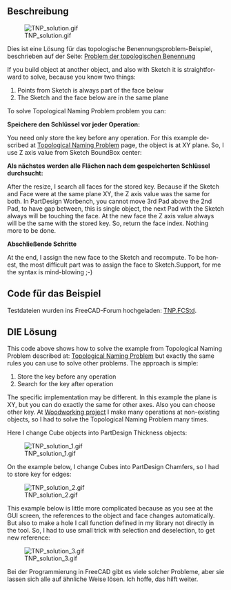 <languages/>

{{Macro/de
|Name=Makro TNP-Lösung
|Icon=TNP_solution.png
|Description=Dies ist eine Lösung für das topologische Benennungsproblem.
|Author=Dprojects
|Download=[https://wiki.freecad.org/images/e/e4/TNP_solution.png Werkzeugleisten-Symbol]
|Date=2022-08-16
|Version=1.0
}}

<span id="Description"></span>
==Beschreibung==

[[File:TNP_solution.gif]]

Dies ist eine Lösung für das topologische Benennungsproblem-Beispiel, beschrieben auf der Seite: [[Topological_naming_problem/de|Problem der topologischen Benennung]]

<div lang="en" dir="ltr" class="mw-content-ltr">
If you build object at another object, and also with Sketch it is straightforward to solve, because you know two things:
</div>

<div lang="en" dir="ltr" class="mw-content-ltr">
# Points from Sketch is always part of the face below
# The Sketch and the face below are in the same plane
</div> 

<div lang="en" dir="ltr" class="mw-content-ltr">
To solve Topological Naming Problem problem you can:
</div>

'''Speichere den Schlüssel vor jeder Operation:'''

<div lang="en" dir="ltr" class="mw-content-ltr">
You need only store the key before any operation. For this example described at [[Topological_naming_problem|Topological Naming Problem]] page, the object is at XY plane. So, I use Z axis value from Sketch BoundBox center:
</div>

{{MacroCode|code=
ad = FreeCAD.ActiveDocument
p2 = ad.Pad002
s2 = p2.Profile[0]
key = round(s2.Shape.BoundBox.Center[2], precision)
}}

'''Als nächstes werden alle Flächen nach dem gespeicherten Schlüssel durchsucht:'''

<div lang="en" dir="ltr" class="mw-content-ltr">
After the resize, I search all faces for the stored key. Because if the Sketch and Face were at the same plane XY, the Z axis value was the same for both. In PartDesign Worbench, you cannot move 3rd Pad above the 2nd Pad, to have gap between, this is single object, the next Pad with the Sketch always will be touching the face. At the new face the Z axis value always will be the same with the stored key. So, return the face index. Nothing more to be done.
</div> 

{{MacroCode|code=

def getFaceIndex(iObj, iBB):
	
	index = 0	

	for f in iObj.Shape.Faces:

		index += 1
		bb = round(f.BoundBox.Center[2], precision)
		if bb == iBB:
			return index

	return -1

}}

'''Abschließende Schritte'''

<div lang="en" dir="ltr" class="mw-content-ltr">
At the end, I assign the new face to the Sketch and recompute. To be honest, the most difficult part was to assign the face to Sketch.Support, for me the syntax is mind-blowing ;-)
</div>

<span id="Code_for_the_example"></span>
==Code für das Beispiel==

Testdateien wurden ins FreeCAD-Forum hochgeladen: [https://forum.freecad.org/download/file.php?id=198537 TNP.FCStd]. 

{{MacroCode|code=

__Title__="TNP_solution"
__Author__ = "Dprojects"
__Version__ = "1.0"
__Date__    = "2022-08-16"
__Comment__ = ""
__Web__ = "https://github.com/dprojects/Woodworking"
__Wiki__ = "https://wiki.freecad.org/TNP_solution"
__Icon__  = "https://wiki.freecad.org/images/e/e4/TNP_solution.png"
__IconW__  = "https://wiki.freecad.org/images/e/e4/TNP_solution.png"
__Help__ = "solution for Topological Naming Problem"
__Status__ = "stable"
__Requires__ = ""
__Communication__ = "https://wiki.freecad.org/index.php?title=User:Dprojects"

# ####################################################################
#
# This is solution for Topological Naming Problem described at 
# https://wiki.freecad.org/Topological_naming_problem
#
# MIT License
# 
# Copyright (c) 2022 Darek L github.com/dprojects
# 
# Permission is hereby granted, free of charge, to any 
# person obtaining a copy of this software and associated 
# documentation files (the "Software"), to deal in the 
# Software without restriction, including without limitation 
# the rights to use, copy, modify, merge, publish, distribute, 
# sublicense, and/or sell copies of the Software, and to permit 
# persons to whom the Software is furnished to do so, subject 
# to the following conditions:
# 
# The above copyright notice and this permission notice shall 
# be included in all copies or substantial portions of the Software.
# 
# THE SOFTWARE IS PROVIDED "AS IS", WITHOUT WARRANTY OF ANY KIND, 
# EXPRESS OR IMPLIED, INCLUDING BUT NOT LIMITED TO THE WARRANTIES 
# OF MERCHANTABILITY, FITNESS FOR A PARTICULAR PURPOSE AND 
# NONINFRINGEMENT. IN NO EVENT SHALL THE AUTHORS OR COPYRIGHT 
# HOLDERS BE LIABLE FOR ANY CLAIM, DAMAGES OR OTHER LIABILITY, 
# WHETHER IN AN ACTION OF CONTRACT, TORT OR OTHERWISE, ARISING FROM, 
# OUT OF OR IN CONNECTION WITH THE SOFTWARE OR THE USE OR OTHER 
# DEALINGS IN THE SOFTWARE.
# 
# ####################################################################

import FreeCAD

# this should be set according 
# FreeCAD user GUI precision settings
precision = 5

# global settings
ad = FreeCAD.ActiveDocument

# middle object to be resized
p1 = ad.Pad001
s1 = p1.Profile[0]

# top object bottom to store key
p2 = ad.Pad002
s2 = p2.Profile[0]

# ####################################################################
def getFaceIndex(iObj, iBB):
	
	index = 0	

	for f in iObj.Shape.Faces:

		index += 1
		bb = round(f.BoundBox.Center[2], precision)
		
		FreeCAD.Console.PrintMessage("\n")
		FreeCAD.Console.PrintMessage(index)
		FreeCAD.Console.PrintMessage(" ")
		FreeCAD.Console.PrintMessage(bb)

		if bb == iBB:
			FreeCAD.Console.PrintMessage(" <=== found")
			return index

	return -1

# ####################################################################
def makeTNP():

	# set key
	key = round(s2.Shape.BoundBox.Center[2], precision)

	# resize and cause TNP
	s1.setDatum(9, FreeCAD.Units.Quantity('350'))

	# recompute
	s1.recompute()
	p1.recompute()
	ad.recompute()

	FreeCAD.Console.PrintMessage("\n\n")
	FreeCAD.Console.PrintMessage("Stored key:"+str(key))
	FreeCAD.Console.PrintMessage("\n")

	# search all faces for solution
	solutionIndex = getFaceIndex(p1, key)
	solution = "Face"+str(solutionIndex)
	
	FreeCAD.Console.PrintMessage("\n\n")
	FreeCAD.Console.PrintMessage("Solution: "+solution)
	
	# set exact face to Sketch
	s2.Support = (p1, (solution,))
	ad.recompute()

# ####################################################################
def moveBack():

	s1.setDatum(9, FreeCAD.Units.Quantity('250'))
	s2.Support = (p1, ('Face13',))
	ad.recompute()

# ####################################################################
# main
# ####################################################################

# uncomment what you want
makeTNP()
#moveBack()

# ####################################################################

}}

<span id="THE_Solution"></span>
==DIE Lösung==

<div lang="en" dir="ltr" class="mw-content-ltr">
This code above shows how to solve the example from Topological Naming Problem described at: [[Topological_naming_problem|Topological Naming Problem]] but exactly the same rules you can use to solve other problems. The approach is simple:
</div>

<div lang="en" dir="ltr" class="mw-content-ltr">
# Store the key before any operation
# Search for the key after operation
</div>

<div lang="en" dir="ltr" class="mw-content-ltr">
The specific implementation may be different. In this example the plane is XY, but you can do exactly the same for other axes. Also you can choose other key. At [https://github.com/dprojects/Woodworking Woodworking project] I make many operations at non-existing objects, so I had to solve the Topological Naming Problem many times.
</div> 

<div lang="en" dir="ltr" class="mw-content-ltr">
Here I change Cube objects into PartDesign Thickness objects:
</div>

<div lang="en" dir="ltr" class="mw-content-ltr">
[[File:TNP_solution_1.gif]]
</div>

<div lang="en" dir="ltr" class="mw-content-ltr">
On the example below, I change Cubes into PartDesign Chamfers, so I had to store key for edges:
</div> 

[[File:TNP_solution_2.gif]]

<div lang="en" dir="ltr" class="mw-content-ltr">
This example below is little more complicated because as you see at the GUI screen, the references to the object and face changes automatically. But also to make a hole I call function defined in my library not directly in the tool. So, I had to use small trick with selection and deselection, to get new reference:
</div>

[[File:TNP_solution_3.gif]]
 

Bei der Programmierung in FreeCAD gibt es viele solcher Probleme, aber sie lassen sich alle auf ähnliche Weise lösen. Ich hoffe, das hilft weiter.


{{clear}}
